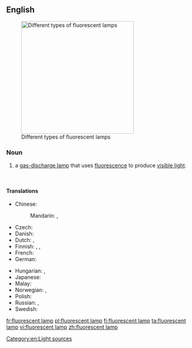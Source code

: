 ==English==
{{wikipedia}}
[[Image:Leuchtstofflampen-chtaube050409.jpg|300px|thumb|Different types of fluorescent lamps]]

===Noun===
{{en-noun|head=[[fluorescent]] [[lamp]]}}

# a [[gas-discharge lamp]] that uses [[fluorescence]] to produce [[visible light]].

<br clear="both" />

====Translations====
{{trans-top|a gas-discharge lamp}}
* Chinese:
*: Mandarin: {{t|cmn|熒光燈|sc=Hani}}, {{t|cmn|荧光灯|tr=yíngguāngdēng|sc=Hani}}
* Czech: {{t-|cs|zářivka|f}}
* Danish: {{t-|da|lysstofrør|n}}
* Dutch: {{t+|nl|tl-buis|c}} {{qualifier|tubular}}, {{t+|nl|spaarlamp|c}} {{qualifier|compact}}
* Finnish: {{t+|fi|loisteputki}}, {{t-|fi|loisteputkilamppu}}, {{t-|fi|loistelamppu}}
* French: {{t-|fr|tube fluorescent|m}}
* German: {{t+|de|Leuchtstofflampe|f}}
{{trans-mid}}
* Hungarian: {{t-|hu|fénycső}}, {{t-|hu|világítócső}}
* Japanese: {{t+|ja|蛍光灯|tr=けいこうとう, keikōtō|sc=Jpan}}
* Malay: {{t-|ms|lampu kalimantang}}
* Norwegian: {{t-|no|lysrør|n}}, {{t-|no|lysstoffrør|n}}
* Polish: {{t-|pl|świetlówka|f}}
* Russian: {{t-|ru|люминесцентная лампа|f|tr=ljuminescéntnaja lámpa|sc=Cyrl}}, {{t-|ru|лампа дневного света|f|tr=lámpa dnevnóvo svéta|sc=Cyrl}}
* Swedish: {{t-|sv|lysrör|n}}
{{trans-bottom}}

[[Category:en:Light sources]]

[[fr:fluorescent lamp]]
[[pl:fluorescent lamp]]
[[fi:fluorescent lamp]]
[[ta:fluorescent lamp]]
[[vi:fluorescent lamp]]
[[zh:fluorescent lamp]]